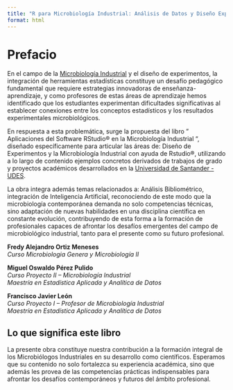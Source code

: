 ```yaml
---
title: "R para Microbiología Industrial: Análisis de Datos y Diseño Experimental con un Enfoque Práctico"
format: html
---
```


# Prefacio  {.unnumbered}

En el campo de la [Microbiología Industrial](https://bucaramanga.udes.edu.co/estudia/pregrados/microbiologia-industrial) y el diseño de experimentos, la integración de herramientas estadísticas constituye un desafío pedagógico fundamental que requiere estrategias innovadoras de enseñanza-aprendizaje, y como profesores de estas áreas de aprendizaje hemos identificado que los estudiantes experimentan dificultades significativas al establecer conexiones entre los conceptos estadísticos y los resultados experimentales microbiológicos.

En respuesta a esta problemática, surge la propuesta del libro " Aplicaciones del Software RStudio® en la Microbiología Industrial ", diseñado específicamente para articular las áreas de: Diseño de Experimentos y la Microbiología Industrial con ayuda de Rstudio®, utilizando a lo largo de contenido ejemplos concretos derivados de trabajos de grado y proyectos académicos desarrollados en la [Universidad de Santander - UDES](https://udes.edu.co/).

La obra integra además temas relacionados a: Análisis Bibliométrico, integración de Inteligencia Artificial, reconociendo de este modo que la microbiología contemporánea demanda no solo competencias técnicas, sino adaptación de nuevas habilidades en una disciplina científica en constante evolución, contribuyendo de esta forma a la formación de profesionales capaces de afrontar los desafíos emergentes del campo de microbiológico industrial, tanto para el presente como su futuro profesional.

**Fredy Alejandro Ortiz Meneses**\
*Curso Microbiologia Genera y Microbiología II*

**Miguel Oswaldo Pérez Pulido**\
*Curso Proyecto II -- Microbiología Industrial\
Maestría en Estadística Aplicada y Analítica de Datos*

**Francisco Javier León**\
*Curso Proyecto I -- Profesor de Microbiología Industrial\
Maestría en Estadística Aplicada y Analítica de Datos*

::: callout-tip
## Lo que significa este libro

La presente obra constituye nuestra contribución a la formación integral de los Microbiólogos Industriales en su desarrollo como científicos. Esperamos que su contenido no solo fortalezca su experiencia académica, sino que además les provea de las competencias prácticas indispensables para afrontar los desafíos contemporáneos y futuros del ámbito profesional.
:::
